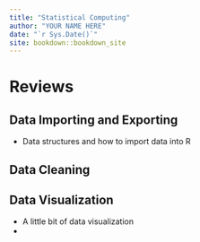 ```yaml
--- 
title: "Statistical Computing"
author: "YOUR NAME HERE"
date: "`r Sys.Date()`"
site: bookdown::bookdown_site
---
```


# Reviews


## Data Importing and Exporting 
- Data structures and how to import data into R

## Data Cleaning 


## Data Visualization
- A little bit of data visualization
- 